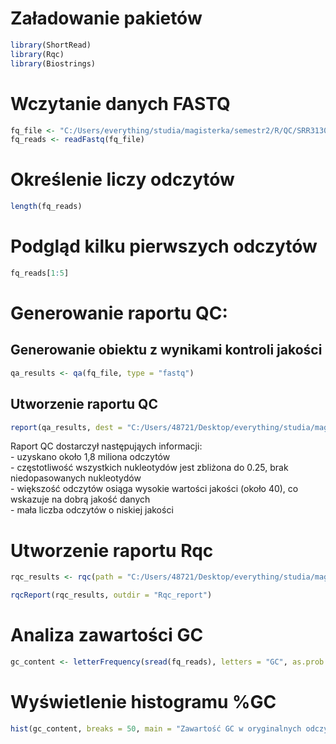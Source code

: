 # Załadowanie pakietów

```{r}
library(ShortRead)
library(Rqc)
library(Biostrings)
```

# Wczytanie danych FASTQ

```{r}
fq_file <- "C:/Users/everything/studia/magisterka/semestr2/R/QC/SRR31303920.fastq.gz" 
fq_reads <- readFastq(fq_file)
```

# Określenie liczy odczytów

```{r}
length(fq_reads)
```

# Podgląd kilku pierwszych odczytów

```{r}
fq_reads[1:5]
```

# **Generowanie raportu QC:**

## Generowanie obiektu z wynikami kontroli jakości

```{r}
qa_results <- qa(fq_file, type = "fastq")
```

## Utworzenie raportu QC

```{r}
report(qa_results, dest = "C:/Users/48721/Desktop/everything/studia/magisterka/semestr2/R/QC")
```

Raport QC dostarczył następująych informacji:\
- uzyskano około 1,8 miliona odczytów\
- częstotliwość wszystkich nukleotydów jest zbliżona do 0.25, brak niedopasowanych nukleotydów\
- większość odczytów osiąga wysokie wartości jakości (około 40), co wskazuje na dobrą jakość danych\
- mała liczba odczytów o niskiej jakości

# Utworzenie raportu Rqc

```{r}
rqc_results <- rqc(path = "C:/Users/48721/Desktop/everything/studia/magisterka/semestr2/R/QC", pattern = "SRR31303920.fastq.gz", sample = TRUE)

rqcReport(rqc_results, outdir = "Rqc_report")
```

# Analiza zawartości GC

```{r}
gc_content <- letterFrequency(sread(fq_reads), letters = "GC", as.prob = TRUE)
```

# Wyświetlenie histogramu %GC

```{r}
hist(gc_content, breaks = 50, main = "Zawartość GC w oryginalnych odczytach", xlab = "Procent GC")
```
